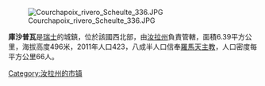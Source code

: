 [[Image:Courchapoix_rivero_Scheulte_336.JPG|right]]

'''庫沙普瓦'''是[[瑞士|瑞士]]的城鎮，位於該國西北部，由[[汝拉州|汝拉州]]負責管轄，面積6.39平方公里，海拔高度496米，2011年人口423，八成半人口信奉[[羅馬天主教|羅馬天主教]]，人口密度每平方公里66人。

{{Switzerland-geo-stub}}
[[Category:汝拉州的市镇|Category:汝拉州的市镇]]